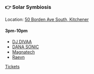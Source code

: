 ### 👉 Solar Symbiosis

Location: [50 Borden Ave South, Kitchener](https://maps.app.goo.gl/9S2KrJ34h6BoikTz6)

#### 3pm-10pm

* [DJ DIVAA](https://www.instagram.com/existentialcowgirl)
* [DANA SONIC](https://www.instagram.com/danasonic_)
* [Magnatech](https://www.instagram.com/magnatechmusic/)
* [Raevn](https://www.instagram.com/raeriddims/)

[Tickets](https://www.eventbrite.ca/e/solar-symbiosis-tickets-1783202509709)
